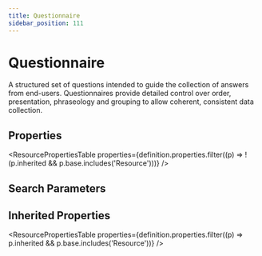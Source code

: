 ```yaml
---
title: Questionnaire
sidebar_position: 111
---
```



# Questionnaire

A structured set of questions intended to guide the collection of answers from end-users. Questionnaires provide detailed control over order, presentation, phraseology and grouping to allow coherent, consistent data collection.

## Properties

<ResourcePropertiesTable properties={definition.properties.filter((p) => !(p.inherited && p.base.includes('Resource')))} />

## Search Parameters

<SearchParamsTable searchParams={definition.searchParameters} />

## Inherited Properties

<ResourcePropertiesTable properties={definition.properties.filter((p) => p.inherited && p.base.includes('Resource'))} />


